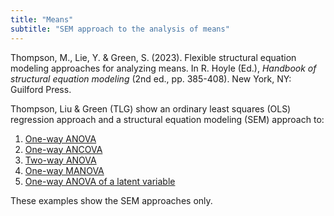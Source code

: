 ```yaml
---
title: "Means"
subtitle: "SEM approach to the analysis of means"
---
```


Thompson, M., Lie, Y. & Green, S. (2023). Flexible structural equation modeling approaches for analyzing means. In R. Hoyle (Ed.), *Handbook of structural equation modeling* (2nd ed., pp. 385-408). New York, NY: Guilford Press.

Thompson, Liu & Green (TLG) show an ordinary least squares (OLS) regression approach and a structural equation modeling (SEM) approach to:

 1. [One-way ANOVA](one_way_ANOVA.qmd)
 2. [One-way ANCOVA](one_way_ANCOVA.qmd)
 3. [Two-way ANOVA](two_way_ANOVA.qmd)
 4. [One-way MANOVA](one_way_MANOVA.qmd)
 5. [One-way ANOVA of a latent variable](one_way_LATENT.qmd)

These examples show the SEM approaches only.